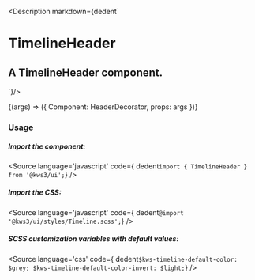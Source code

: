 

<Version />

<Meta
  title="Helpers/Timeline/TimelineHeader"
  component={TimelineHeader}
  args={args}
/>

<Description markdown={dedent`
# TimelineHeader
## A TimelineHeader component.
`}/>

<Canvas>
  <Story
  name="TimelineHeader"
  args={args}
  >
  {(args) => ({
    Component: HeaderDecorator,
    props: args
  })}
  </Story>
</Canvas>

<ArgsTable story="TimelineHeader" />


### Usage
##### Import the component:
<Source
  language='javascript'
  code={ dedent`import { TimelineHeader } from '@kws3/ui';`}
/>

##### Import the CSS:
<Source
  language='javascript'
  code={ dedent`@import '@kws3/ui/styles/Timeline.scss';`}
/>

##### SCSS customization variables with default values:
<Source
  language='css'
  code={ dedent`
    $kws-timeline-default-color: $grey;
    $kws-timeline-default-color-invert: $light;
  `}
/>
